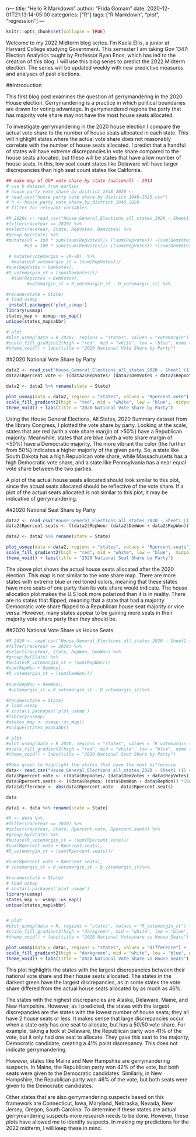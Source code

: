 n---
title: "Hello R Markdown"
author: "Frida Gomam"
date: 2020-12-01T21:13:14-05:00
categories: ["R"]
tags: ["R Markdown", "plot", "regression"]
---

```r
knitr::opts_chunk$set(collapse = TRUE)
```



Welcome to my 2022 Midterm blog series. I’m Kaela Ellis, a junior at Harvard College studying Government. This semester I am taking Gov 1347: Election Analytics taught by Professor Ryan Enos, which has led to the creation of this blog. I will use this blog series to predict the 2022 Midterm election. The series will be updated weekly with new predictive measures and analyses of past elections.

##Introduction

This first blog post examines the question of gerrymandering in the 2020 House election. Gerrymandering is a practice in which political boundaries are drawn for voting advantage. In gerrymandered regions the party that has majority vote share may not have the most house seats allocated. 

To investigate gerrymandering in the 2020 house election I compare the actual vote share to the number of house seats allocated in each state. This will highlight states where the actual vote share does not reasonably correlate with the number of house seats allocated. I predict that a handful of states will have extreme discrepancies in vote share compared to the house seats allocated, but these will be states that have a low number of house seats. In this, low seat count states like Delaware will have larger discrepancies than high seat count states like California. 




```r
## make map of GOP vote share by state (national) - 2014
# use h dataset from earlier
# house_party_vote_share_by_district_1948_2020 <-
# read_csv("house party vote share by district 1948-2020.csv")
# h <- house_party_vote_share_by_district_1948_2020
# filter for relevant variables

```

```r
#R_2020v <- read_csv("House_General_Elections_all_states_2020 - Sheet1 (1).csv") %>%
#filter(raceYear == 2020) %>%
#select(raceYear, State, RepVotes, DemVotes) %>%
#group_by(State) %>%
#mutate(vR = 100 * sum((sum(RepVotes))/ ((sum(RepVotes)) +(sum(DemVotes)))), 
       #vD = 100 * sum((sum(DemVotes))/ ((sum(RepVotes)) +(sum(DemVotes)))))  %>%
  
 # mutate(votemargin = vR-vD)  %>%
  #mutate(R_votemargin_st = (sum(RepVotes))/
#sum(RepVotes + DemVotes),
#D_votemargin_st = (sum(DemVotes))/
  #sum(RepVotes + DemVotes),  
        #votemargin_st = R_votemargin_st - D_votemargin_st) %>%

#rename(state = State)
# load usmap
 install.packages('plot_usmap')
library(usmap)
states_map <- usmap::us_map()
unique(states_map$abbr)

# plot
#plot_usmap(data = R_2020v, regions = "states", values = "votemargin") +
#scale_fill_gradient2(high = "red", mid = "white", low = "blue", name = "Two-party voteshare margin") +
#theme_void() + labs(title = "2020 National Vote Share by Party")

```
##2020 National Vote Share by Party
```r
data2 <- read_csv("House_General_Elections_all_states_2020 - Sheet1 (1) copy.csv")
data2$Rpercent.vote <- ((data2$RepVotes/ (data2$DemVotes + data2$RepVotes)) *100)

data2 <- data2 %>% rename(state = State)

plot_usmap(data = data2, regions = "states", values = "Rpercent.vote") +
scale_fill_gradient2(high = "red", mid = "white", low = "blue",  midpoint = 50, name = "Two-party voteshare margin") +
theme_void() + labs(title = "2020 National Vote Share by Party")
```


Using the House General Elections, All States, 2020 Summary dataset from the library Congress, I plotted the vote share by party. Looking at the scale, states that are red (with a vote share margin of >50%) have a Republican majority. Meanwhile, states that are blue (with a vote share margin of <50%) have a Democratic majority. The more vibrant the color (the further from 50%) indicates a higher majority of the given party. So, a state like South Dakota has a high Republican vote share, while Massachusetts has a high Democratic vote share, and a state like Pennsylvania has a near equal vote share between the two parties. 

A plot of the actual house seats allocated should look similar to this plot, since the actual seats allocated should be reflective of the vote share. If a plot of the actual seats allocated is not similar to this plot, it may be indicative of gerrymandering.

##2020 National Seat Share by Party

```r
data2 <- read_csv("House_General_Elections_all_states_2020 - Sheet1 (1) copy.csv")
data2$Rpercent.seats <- ((data2$RepWon/ (data2$DemWon + data2$RepWon)) *100)

data2 <- data2 %>% rename(state = State)

plot_usmap(data = data2, regions = "states", values = "Rpercent.seats") +
scale_fill_gradient2(high = "red", mid = "white", low = "blue",  midpoint = 50, name = "Two-party seats won margin") +
theme_void() + labs(title = "2020 National Seat Share by Party")
```

The above plot shows the actual house seats allocated after the 2020 election. This map is not similar to the vote share map. There are more states with extreme blue or red toned colors, meaning that these states have more seats of one party than its vote share would indicate. The house allocation plot makes the U.S look more polarized than it is in reality. There are no states that flipped, meaning that a state that had a majority Democratic vote share flipped to a Republican house seat majority or vice versa. However, many states appear to be gaining more seats in their majority vote share party than they should be. 

##2020 National Vote Share vs House Seats

```r
#R_2020 <- read_csv("House_General_Elections_all_states_2020 - Sheet1 (1).csv") %>%
#filter(raceYear == 2020) %>%
#select(raceYear, State, RepWon, DemWon) %>%
#group_by(State) %>%
#mutate(R_votemargin_st = (sum(RepWon))/
#sum(RepWon + DemWon),
#D_votemargin_st = (sum(DemWon))/
  
#sum(RepWon + DemWon), 
 #votemargin_st = R_votemargin_st - D_votemargin_st)%>%

#rename(state = State)
# load usmap
# install.packages('plot_usmap')
#library(usmap)
#states_map <- usmap::us_map()
#unique(states_map$abbr)

# plot
#plot_usmap(data = R_2020, regions = "states", values = "R_votemargin_st") +
#scale_fill_gradient2(high = "red", mid = "white", low = "blue", name = "Two-party seats won margin") +
#theme_void() + labs(title = "2020 National Seat Share by Party")

```

```r
#Make graph to highlight the states that have the most difference  
data<- read_csv("House_General_Elections_all_states_2020 - Sheet1 (1) copy.csv")
data$Rpercent.vote <- ((data$RepVotes/ (data$DemVotes + data$RepVotes)) *100)
data$Rpercent.seats <- ((data$RepWon/ (data$DemWon + data$RepWon)) *100)
data$difference <- abs(data$Rpercent.vote - data$Rpercent.seats)

data 

data1 <- data %>% rename(state = State)

#R <- data %>%
#filter(raceYear == 2020) %>%
#select(raceYear, State, Rpercent.vote, Rpercent.seats) %>%
#group_by(State) %>%
#mutate(R_votemargin_st = (sum(Rpercent.vote))/
#sum(Rpercent.vote + Rpercent.seats),
#D_votemargin_st = (sum(Rpercent.seats))/
  
#sum(Rpercent.vote + Rpercent.seats), 
# votemargin_st = R_votemargin_st - D_votemargin_st)%>%

#rename(state = State)
# load usmap
# install.packages('plot_usmap')
library(usmap)
states_map <- usmap::us_map()
unique(states_map$abbr)


# plot
#plot_usmap(data = R, regions = "states", values = "R_votemargin_st") +
#scale_fill_gradient2(high = "darkgreen", mid = "white", low = "blue", name = "Difference between voteshare and house seats") +
#theme_void() + labs(title = "2020 National Voteshare vs House Seats")

plot_usmap(data = data1, regions = "states", values = "difference") +
scale_fill_gradient2(high = "darkgreen", mid = "white", low = "blue", name = "voteshare % vs house seats %") +
theme_void() + labs(title = "2020 National Vote Share vs House Seats")
```
This plot highlights the states with the largest discrepancies between their national vote share and their house seats allocated. The states in the darkest green have the largest discrepancies, as in some states the vote share differed from the actual house seats allocated by as much as 46%. 

The states with the highest discrepancies are Alaska, Delaware, Maine, and New Hampshire. However, as I predicted, the states with the largest discrepancies are the states with the lowest number of house seats; they all have 2 house seats or less. It makes sense that large discrepancies occur when a state only has one seat to allocate, but has a 50/50 vote share. For example, taking a look at Delaware, the Republican party won 41% of the vote, but it only had one seat to allocate. They gave this seat to the majority, Democratic candidate, creating a 41% point discrepancy. This does not indicate gerrymandering. 

However, states like Maine and New Hampshire are gerrymandering suspects. In Maine, the Republican party won 42% of the vote, but both seats were given to the Democratic candidates. Similarly, in New Hampshire, the Republican party won 46% of the vote, but both seats were given to the Democratic candidates. 

Other states that are also gerrymandering suspects based on this framework are Connecticut, Iowa, Maryland, Nebraska, Nevada, New Jersey, Oregon, South Carolina. To determine if these states are actual gerrymandering suspects more research needs to be done. However, these plots have allowed me to identify suspects. In making my predictions for the 2022 midterm, I will keep these in mind. 


